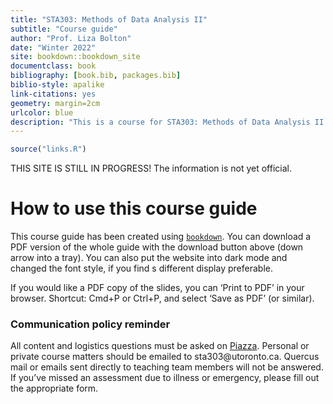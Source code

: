 ```yaml
--- 
title: "STA303: Methods of Data Analysis II"
subtitle: "Course guide"
author: "Prof. Liza Bolton"
date: "Winter 2022"
site: bookdown::bookdown_site
documentclass: book
bibliography: [book.bib, packages.bib]
biblio-style: apalike
link-citations: yes
geometry: margin=2cm
urlcolor: blue
description: "This is a course for STA303: Methods of Data Analysis II at the University of Toronto"
---
```



```r
source("links.R")
```

THIS SITE IS STILL IN PROGRESS! The information is not yet official.

# How to use this course guide

This course guide has been created using [`bookdown`](https://bookdown.org/). You can download a PDF version of the whole guide with the download button above (down arrow into a tray). You can also put the website into dark mode and changed the font style, if you find s different display preferable. 


If you would like a PDF copy of the slides, you can 'Print to PDF' in your browser. Shortcut: Cmd+P or Ctrl+P, and select 'Save as PDF' (or similar). 


### Communication policy reminder

All content and logistics questions must be asked on [Piazza](`r piazza`). Personal or private course matters should be emailed to sta303@utoronto.ca. Quercus mail or emails sent directly to teaching team members will not be answered. If you've missed an assessment due to illness or emergency, please fill out the appropriate form.



